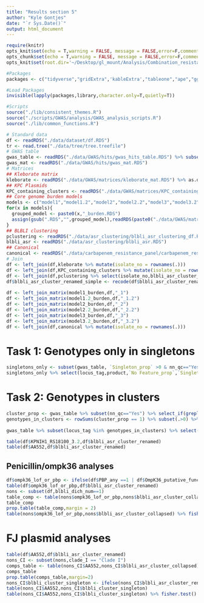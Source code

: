 ```yaml
---
title: "Results section 5"
author: "Kyle Gontjes"
date: "`r Sys.Date()`"
output: html_document
--- 
```


```r
require(knitr)
opts_knit$set(echo = T,warning = FALSE, message = FALSE,error=F,comment=NA)
opts_chunk$set(echo = T,warning = FALSE, message = FALSE,error=F,comment=NA)
opts_knit$set(root.dir='~/Desktop/gl_mount/Analysis/Combination_resistance/pre-intro-blbli-resistance-ms/')
```

```r
#Packages
packages <- c("tidyverse","gridExtra",'kableExtra',"tableone","ape","ggtree")

#Load Packages
invisible(lapply(packages,library,character.only=T,quietly=T))

#Scripts
source("./lib/consistent_themes.R")
source("./scripts/GWAS/analysis/GWAS_analysis_scripts.R")
source("./lib/common_functions.R")
```

```r
# Standard data
df <- readRDS("./data/dataset/df.RDS")
tr <- read.tree("./data/tree/tree.treefile")
# GWAS table
gwas_table <- readRDS("./data/GWAS/hits/gwas_hits_table.RDS") %>% subset(nn_qc=="Yes")
gwas_mat <- readRDS("./data/GWAS/hits/gwas_mat.RDS")  
# Matrices
## Kleborate matrix
kleborate <- readRDS("./data/GWAS/matrices/kleborate_mat.RDS") %>% as.data.frame 
## KPC Plasmids 
KPC_containing_clusters <- readRDS("./data/GWAS/matrices/KPC_containing_cluster_mat.RDS") %>% as.data.frame
## Core genome burden models
models <- c("model1","model1.2","model2","model2.2","model3","model3.2")
for(x in models){
  grouped_model <- paste0(x,"_burden.RDS")
  assign(gsub(".RDS","",grouped_model),readRDS(paste0("./data/GWAS/matrices/",grouped_model)) %>% as.data.frame)
}
## BLBLI clustering
pclustering <- readRDS("./data/asr_clustering/blbli_asr_clustering_df.RDS")
blbli_asr <- readRDS("./data/asr_clustering/blbli_asr.RDS")
## Canonical
canonical <- readRDS("./data/carbapenem_resistance_panel/carbapenem_resistance_panel_matrix.RDS")
# Join
df <- left_join(df,kleborate %>% mutate(isolate_no = rownames(.)))
df <- left_join(df,KPC_containing_clusters %>% mutate(isolate_no = rownames(.)))  
df <- left_join(df,pclustering %>% select(isolate_no,blbli_asr_cluster_renamed,blbli_asr_cluster_collapsed))
df$blbli_asr_cluster_renamed_simple <- recode(df$blbli_asr_cluster_renamed,"No Feature"="Susceptible" )
   
df <- left_join_matrix(model1_burden,df,"_1")
df <- left_join_matrix(model1.2_burden,df,"_1.2")
df <- left_join_matrix(model2_burden,df,"_2")
df <- left_join_matrix(model2.2_burden,df,"_2.2")
df <- left_join_matrix(model3_burden,df,"_3")
df <- left_join_matrix(model3.2_burden,df,"_3.2")
df <- left_join(df,canonical %>% mutate(isolate_no = rownames(.))) 
```

# Task 1: Genotypes only in singletons
```r
singletons_only <- subset(gwas_table, `Singleton_prop` >0 & nn_qc=="Yes" & Cluster_prop ==0)  
singletons_only %>% select(locus_tag,product,`No Feature_prop`,`Singleton_prop`,Cluster_prop,sig_phenotypes,sig_tests)
```

# Task 2: Genotypes in clusters
```r
cluster_prop <- gwas_table %>% subset(nn_qc=="Yes") %>% select_if(grepl("locus_tag|Cluster ",colnames(gwas_table))) %>% as.data.frame %>% `rownames<-`(NULL) %>% column_to_rownames(.,var="locus_tag")
genotypes_in_clusters <- rowSums(cluster_prop == 1) %>% subset(.>0) %>% names
 
gwas_table %>% subset(locus_tag %in% genotypes_in_clusters) %>% select(locus_tag,product,`No Feature_prop`,Cluster_prop,sig_phenotypes,sig_tests,sig_models)

table(df$KPNIH1_RS18100_3.2,df$blbli_asr_cluster_renamed)
table(df$AA552,df$blbli_asr_cluster_renamed)
```

## Penicillin/ompk36 analyses
```r
df$ompk36_lof_or_pbp <- ifelse(df$PBP_any ==1 | df$OmpK36_putative_function_altering == 1 ,1,0) 
table(df$ompk36_lof_or_pbp,df$blbli_asr_cluster_renamed)
nons <- subset(df,blbli_dich_num==1)
table_comp <- table(nons$ompk36_lof_or_pbp,nons$blbli_asr_cluster_collapsed)
table_comp
prop.table(table_comp,margin = 2)
table(nons$ompk36_lof_or_pbp,nons$blbli_asr_cluster_collapsed) %>% fisher.test()
```

# FJ plasmid analyses
```r
table(df$AA552,df$blbli_asr_cluster_renamed)
nons_CI <- subset(nons,clade_I == "Clade I")
comps_table <- table(nons_CI$AA552,nons_CI$blbli_asr_cluster_collapsed) 
comps_table
prop.table(comps_table,margin=2)
nons_CI$blbli_cluster_singleton <- ifelse(nons_CI$blbli_asr_cluster_renamed=="Singleton","Singleton","Cluster")
table(nons_CI$AA552,nons_CI$blbli_cluster_singleton)
table(nons_CI$AA552,nons_CI$blbli_cluster_singleton) %>% fisher.test()
```
